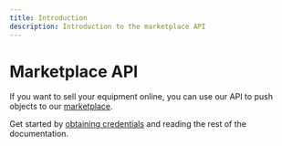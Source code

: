 ```yaml
---
title: Introduction
description: Introduction to the marketplace API
---
```


# Marketplace API

If you want to sell your equipment online, you can use our API to push objects to our [marketplace](https://beequip.com/marktplaats/).

Get started by [obtaining credentials](./marketplace/guides/authenticating) and reading the rest of the documentation.

